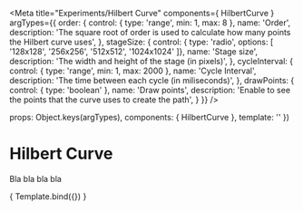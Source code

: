 
<Meta
  title="Experiments/Hilbert Curve"
  components={ HilbertCurve }
  argTypes={{
    order: {
      control: { type: 'range', min: 1, max: 8 },
      name: 'Order',
      description: 'The square root of order is used to calculate how many points the Hilbert curve uses',
    },
    stageSize: {
      control: { type: 'radio', options: [ '128x128', '256x256', '512x512', '1024x1024' ]},
      name: 'Stage size',
      description: 'The width and height of the stage (in pixels)',
    },
    cycleInterval: {
      control: { type: 'range', min: 1, max: 2000 },
      name: 'Cycle Interval',
      description: 'The time between each cycle (in miliseconds)',
    },
    drawPoints: {
      control: { type: 'boolean' },
      name: 'Draw points',
      description: 'Enable to see the points that the curve uses to create the path',
    }
  }}
/>

  props: Object.keys(argTypes),
  components: { HilbertCurve },
  template: '<hilbert-curve :options="$props" />'
})

# Hilbert Curve

Bla bla bla bla

<Preview>
  <Story
    name="Default"
    args={{
      order: 3,
      stageSize: '512x512',
      cycleInterval: 1,
      drawPoints: false
    }}
  >
    { Template.bind({}) }
  </Story>
</Preview>

<Props story="Default" />

